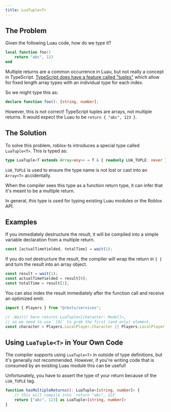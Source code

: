 ```yaml
---
title: LuaTuple<T>
---
```



## The Problem

Given the following Luau code, how do we type it?

```lua
local function foo()
	return "abc", 123
end
```

Multiple returns are a common occurrence in Luau, but not really a concept in TypeScript. [TypeScript does have a feature called "tuples"](https://www.typescriptlang.org/docs/handbook/basic-types.html#tuple) which allow for fixed length array types with an individual type for each index.

So we might type this as:
```ts
declare function foo(): [string, number];
```

However, this is not correct! TypeScript tuples are arrays, not multiple returns. It would expect the Luau to be `return { "abc", 123 }`.

## The Solution

To solve this problem, roblox-ts introduces a special type called `LuaTuple<T>`. This is typed as:
```ts
type LuaTuple<T extends Array<any>> = T & { readonly LUA_TUPLE: never };
```

`LUA_TUPLE` is used to ensure the type name is not lost or cast into an `Array<T>` accidentally.

When the compiler sees this type as a function return type, it can infer that it's meant to be a multiple return.

In general, this type is used for typing existing Luau modules or the Roblox API.

## Examples

If you immediately destructure the result, it will be compiled into a simple variable declaration from a multiple return.
```ts
const [actualTimeYielded, totalTime] = wait(1);
```

If you do _not_ destructure the result, the compiler will wrap the return in `{ }` and turn the result into an array object.
```ts
const result = wait(1);
const actualTimeYielded = result[0];
const totalTime = result[1];
```

You can also index the result immediately after the function call and receive an optimized emit:
```ts
import { Players } from "@rbxts/services";

// .Wait() here returns LuaTuple<[character: Model]>,
// so we need to use `[0]` to grab the first (and only) element.
const character = Players.LocalPlayer.Character || Players.LocalPlayer.CharacterAdded.Wait()[0];
```

## Using `LuaTuple<T>` in Your Own Code

The compiler supports using `LuaTuple<T>` in outside of type definitions, but it's generally not recommended. However, if you're writing code that is consumed by an existing Luau module this can be useful!

Unfortunately, you have to assert the type of your return because of the `LUA_TUPLE` tag.

```ts
function hasMultipleReturns(): LuaTuple<[string, number]> {
	// this will compile into `return "abc", 123`
	return ["abc", 123] as LuaTuple<[string, number]>
}
```
